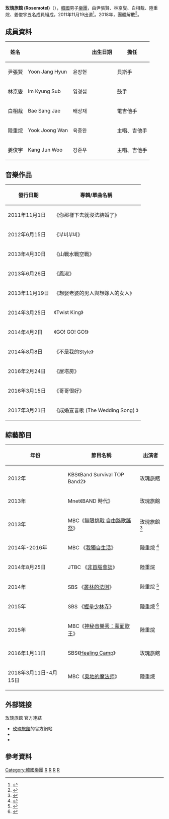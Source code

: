 {{藝人
| 姓名 = 玫瑰旅館 (Rosemotel)
| 類型 = 樂團
| 圖片 = 
| 圖片簡介 = 
| 圖片尺寸 = 
| 外文名 = 장미여관
| 外文 = 장미여관
| 英文名 = Rosemotel
| 國籍 = {{KOR}}
| 音樂類型 = 
| 職業 = 音樂組合、樂團
| 活躍年代 = 2011年至2018年
| 出道日期 = {{KOR}} 2011年11月1日
| 唱片公司 = 
| 經紀公司 = Roxta Muzik & Live
| 相關團體 = 
| 網站 = http://www.roxtamuzik.com
| 現任成員 = 
| 過往成員 = {{plainlist|
*尹張賢 Yoon Jang Hyun
*白相裁 Bae Sang Jae
*林京燮 Im Kyung Sub 
*[[陸重烷|陸重烷]] Yook Joong Wan
*姜俊宇 Kang Jun Woo
}}
| 出道作 = {{plainlist|
*{{KOR}} 你那樣下去就沒法結婚了
}}
| 代表作 = 
| 音樂專輯 = 
}}

'''玫瑰旅館 (Rosemotel)'''（{{lang-ko|'''장미여관'''}}），[[韓國|韓國]]男子[[樂團|樂團]]，由尹張賢、林京燮、白相裁、陸重烷、姜俊宇五名成員組成，2011年11月19出道<ref>{{Cite web |url=http://kpopn.niusnews.com/=K04gmh36 |title=Rose Motel (玫瑰旅館) |access-date=2016-09-19 |archive-url=https://web.archive.org/web/20161103234729/http://kpopn.niusnews.com/=K04gmh36 |archive-date=2016-11-03 |dead-url=yes }}</ref>。2018年，團體解散<ref>{{Cite web |url=https://www.kpopn.com/2018/11/16/rose-motel-disband-lim-kyung-sup-claimed-to-be-kicked-out |title=(玫瑰旅館解散，改以兩人團活動，林京燮控：某兩人要求其他人離開。) |access-date=2019-03-30 |archive-date=2019-03-30 |archive-url=https://web.archive.org/web/20190330140405/https://www.kpopn.com/2018/11/16/rose-motel-disband-lim-kyung-sup-claimed-to-be-kicked-out |dead-url=no }}</ref>。

== 成員資料 ==
{| class="wikitable"
! 姓名
! 
!
! 出生日期
! 擔任
|-
| 尹張賢 || Yoon Jang Hyun||  윤장현 
| {{Birth date and age|1974|2|20}}
|  貝斯手
|-
| 林京燮||  Im Kyung Sub || 임경섭
| {{Birth date and age|1978|12|31}}
|  鼓手
|-
| 白相裁||  Bae Sang Jae||  배상재
| {{Birth date and age|1979|12|14}}
|  電吉他手
|-
| 陸重烷||  Yook Joong Wan || 육중완
| {{Birth date and age|1980|1|4}}
|  主唱、吉他手
|-
| 姜俊宇||  Kang Jun Woo || 강준우
| {{Birth date and age|1980|8|15}}
|  主唱、吉他手
|}

== 音樂作品 ==

{| class="wikitable"
!發行日期
!專輯/單曲名稱
|-
| 2011年11月1日
|《你那樣下去就沒法結婚了》
|-
|2012年6月15日
|《부비부비》
|-
| 2013年4月30日
|《山戰水戰空戰》
|-
| 2013年6月26日
|《鳳淑》
|-
| 2013年11月19日
|《想娶老婆的男人與想嫁人的女人》
|-
| 2014年3月25日
|《Twist King》
|-
| 2014年4月2日
|《GO! GO! GO!》
|-
| 2014年8月8日
|《不是我的Style》
|-
| 2016年2月24日
|《屋塔房》
|-
| 2016年3月15日
|《哥哥很好》
|-
| 2017年3月21日
|《成婚宣言歌 (The Wedding Song) 》
|}

== 綜藝節目 ==
{| class="wikitable"
!年份
!節目名稱
!出演者
|-
| 2012年
|KBS《Band Survival TOP Band2》 
|玫瑰旅館
|-
| 2013年
|Mnet《BAND 時代》
|玫瑰旅館
|-
| 2013年
|MBC《[[無限挑戰_自由路歌謠祭|無限挑戰 自由路歌謠祭]]》 
|玫瑰旅館 <ref>{{Cite web |url=http://www.koreastardaily.com/tc/news/34405 |title=玫瑰旅館明日發行新EP專輯正式出擊 |access-date=2016-09-20 |archive-date=2017-03-05 |archive-url=https://web.archive.org/web/20170305001600/http://www.koreastardaily.com/tc/news/34405 |dead-url=no }}</ref>
|-
|2014年-2016年
| MBC 《[[我獨自生活|我獨自生活]]》
|陸重烷 <ref>{{Cite web |url=http://www.koreastardaily.com/tc/news/54941 |title=《我獨自生活》7成員合拍寫真 西裝+大衣難得穩重 |access-date=2016-09-19 |archive-date=2016-09-19 |archive-url=https://web.archive.org/web/20160919232454/http://www.koreastardaily.com/tc/news/54941 |dead-url=no }}</ref>
|-
|2014年8月25日
|JTBC 《[[非首腦會談|非首腦會談]]》
|陸重烷
|-
|2014年
|SBS 《[[叢林的法則|叢林的法則]]》
|陸重烷 <ref>{{Cite web |url=http://www.koreastardaily.com/tc/photo/51670 |title=《叢林法則》探險帕勞 B1A4 Baro一身衝鋒衣亮相機場 |access-date=2016-09-19 |archive-date=2016-09-19 |archive-url=https://web.archive.org/web/20160919231948/http://www.koreastardaily.com/tc/photo/51670 |dead-url=no }}</ref>
|-
| 2015年
|SBS 《[[握拳少林寺|握拳少林寺]]》
|陸重烷 <ref>{{Cite web |url=https://www.kookje.co.kr/news2011/asp/newsbody.asp?code=0500&key=20151031.99002001931 |title=주먹 쥐고 소림사' 하재숙 장미여관 육중완, 소림사 압도하는 막강 비주얼의 '무협 남매 |access-date=2021-05-29 |archive-date=2021-06-04 |archive-url=https://web.archive.org/web/20210604012033/https://www.kookje.co.kr/news2011/asp/newsbody.asp?code=0500&key=20151031.99002001931 |dead-url=no }}</ref>
|-
| 2015年
|MBC《[[神秘音樂秀：蒙面歌王|神秘音樂秀：蒙面歌王]]》
|陸重烷
|-
| 2016年1月11日
|SBS《[[Healing_Camp|Healing Camp]]》
|玫瑰旅館
|-
| 2018年3月11日-4月15日
|MBC《[[奥地的魔法师|奥地的魔法师]]》
|陸重烷
|}

==外部链接==
;玫瑰旅館 官方連結
*[https://web.archive.org/web/20160919233722/http://www.roxtamuzik.com/artists.php?artist=rosemotel 玫瑰旅館]的官方網站
*{{facebook|motelrose}}
*{{youtube|channel=UCBrI3aYhqceFHOj2ZkGvWKg|玫瑰旅館}}{{en}}

== 參考資料 ==
{{reflist}}

[[Category:韓國樂團|Category:韓國樂團]]
[[Category:韓國男子演唱團體|R]]
[[Category:韓國流行音樂團體|R]]
[[Category:2011年成立的音樂團體|R]]
[[Category:2018年解散的音樂團體|R]]